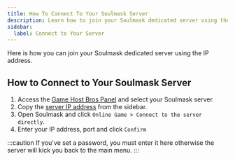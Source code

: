 ```yaml
---
title: How To Connect To Your Soulmask Server
description: Learn how to join your Soulmask dedicated server using the IP address.
sidebar:
  label: Connect to Your Server
---
```


Here is how you can join your Soulmask dedicated server using the IP address.

## How to Connect to Your Soulmask Server

1. Access the [Game Host Bros Panel](https://panel.gamehostbros.com/) and select your Soulmask server.
2. Copy the [server IP address](https://www.youtube.com/watch?v=Ap7DtDF-wYg) from the sidebar.
3. Open Soulmask and click `Online Game > Connect to the server directly`.
4. Enter your IP address, port and click `Confirm`

:::caution
If you've set a password, you must enter it here otherwise the server will kick you back to the main menu.
:::